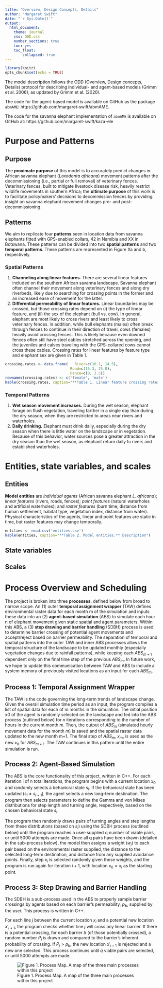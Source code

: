 ```yaml
---
title: "Overview, Design Concepts, Details"
author: "Margaret Swift"
date: "`r Sys.Date()`"
output: 
  html_document:
    theme: journal
    css: ODD.css
    number_sections: true
    toc: yes
    toc_float:
        collapsed: true
---
```


```r
library(knitr)
opts_chunk$set(echo = TRUE)
```

The model description follows the ODD (Overview, Design concepts, Details) protocol for describing individual- and agent-based models (Grimm et al. 2006), as updated by Grimm et al. (2020).

The code for the agent-based model is available on GitHub as the package `abmAME`:  https://github.com/margaret-swift/abmAME.  

The code for the savanna elephant implementation of `abmAME` is available on GitHub at:  https://github.com/margaret-swift/kaza-ele  

# Purpose and Patterns
## Purpose
The **proximate purpose** of this model is to accurately predict changes in African savanna elephant (*Loxodonta africana*) movement patterns after the decommissioning (i.e., partial or full removal) of veterinary fences. Veterinary fences, built to mitigate livestock disease risk, heavily restrict wildlife movements in southern Africa; the **ultimate purpose** of this work is to facilitate policymakers’ decisions to decommission fences by providing insight on savanna elephant movement changes pre- and post-decommissioning. 

## Patterns
We aim to replicate four **patterns** seen in location data from savanna elephants fitted with GPS-enabled collars, 42 in Namibia and XX in Botswana. These patterns can be divided into two **spatial patterns** and two **temporal patterns**. These patterns are represented in Figure Xa and b, respectively.

### Spatial Patterns

<ol>
<li> **Channeling along linear features.** There are several linear features included on the southern African savanna landscape. Savanna elephant often channel their movement along veterinary fences and along dry riverbeds, likely due to searching for crossing points in the former and an increased ease of movement for the latter. 
</li>
<li> **Differential permeability of linear features.** Linear boundaries may be crossed, but those crossing rates depend on (i) the type of linear feature, and (ii) the sex of the elephant (bull vs. cow). In general, elephant are most likely to cross rivers and least likely to cross veterinary fences. In addition, while bull elephants (males) often break through fences to continue in their direction of travel, cows (females) heavily avoid crossing fences. This is likely because even downed fences often still have steel cables stretched across the opening, and the juveniles and calves traveling with the GPS-collared cows cannot cross these cables. Crossing rates for linear features by feature type and elephant sex are given in Table 1.
</li>
</ol>
```r
crossing.rates <- data.frame(	River=c(10.1, 14.5),	
                              Road=c(15.3, 25.8),
                              Fence=c(0, 3.5))
rownames(crossing.rates) <- c('female', 'male')
kable(crossing.rates, caption="**Table 1. Linear feature crossing rates.** Table elements are the proportion (%) of time that a barrier was crossed when an elephant came within 1km of that barrier. Rates are given by feature type and elephant sex, with values adapted from Naidoo et al 2022.")
```
### Temporal Patterns

<ol start="C">
<li>**Wet season movement increases.** During the wet season, elephant forage on flush vegetation, traveling farther in a single day than during the dry season, when they are restricted to areas near rivers and waterholes.
</li>
<li> **Daily drinking.** Elephant must drink daily, especially during the dry season when there is little water on the landscape or in vegetation. Because of this behavior, water sources pose a greater attraction in the dry season than the wet season, as elephant return daily to rivers and established waterholes.
</li>
</ol>


# Entities, state variables, and scales
## Entities
**Model entities** are _individual agents_ (African savanna elephant *L. africana*); _linear features_ (rivers, roads, fences); _point features_ (natural waterholes and artificial waterholes); and _raster features_ (burn time, distance from human settlement, habitat type, vegetation index, distance from water). Physical characteristics of the agents, linear and point features are static in time, but raster features may change temporally.

``` r
entities <- read.csv('entities.csv')
kable(entities, caption="**Table 2. Model entities.** Description")
```

## State variables

## Scales

# Process Overview and Scheduling
The project is broken into three **processes**, defined below from broad to narrow scope. An (1) outer **temporal assignment wrapper** (TAW) defines environmental raster data for each month m of the simulation and inputs these data into an (2) **agent-based simulation** (ABS) to simulate each hour n of elephant movement given static spatial and agent parameters. Within this ABS, a (3) **step drawing and barrier handling** (SDBH) process is used to determine barrier crossing of potential agent movements and accept/reject based on barrier permeability.
The separation of temporal and spatial patterns into the outer TAW and inner ABS processes allows the temporal structure of the landscape to be updated monthly (especially vegetation changes due to rainfall patterns), while keeping each $ABS_{m+1}$ dependent only on the final time step of the previous $ABS_{m}$. In future work, we hope to update this communication between TAW and ABS to include a system memory of previously visited locations as an input for each $ABS_{m}$.

## Process 1: Temporal Assignment Wrapper 
The TAW is the code governing the long-term trends of landscape change. Given the overall simulation time period as an input, the program compiles a list of spatial data for each of m months in the simulation. The initial position x0 of the agent is randomly selected on the landscape and fed into the ABS process (outlined below) for $n$ iterations corresponding to the number of hours in the current month $m$. Then, the output of $ABS_{m}$ (simulated hourly movement data for the month $m$) is saved and the spatial raster data updated to the new month m+1. The final step of $ABS_{m}$, $x_m$, is used as the new $x_0$ for $ABS_{m+1}$. The TAW continues in this pattern until the entire simulation is run. 

## Process 2: Agent-Based Simulation
The ABS is the core functionality of this project, written in C++. For each iteration i of n total iterations, the program begins with a current location $x_0$ and randomly selects a behavioral state $s_i$. If the behavioral state has been updated ($s_i\neq s_{i+1}$), the agent selects a new long-term destination. The program then selects parameters to define the Gamma and von Mises distributions for step length and turning angle, respectively, based on the chosen behavioral state $s_i$.

The program then randomly draws pairs of turning angles and step lengths from these distributions (based on $s_i$) using the SDBH process (outlined below) until the program reaches a user-supplied q number of viable pairs, or until 5000 attempts are made. Once all q pairs have been drawn (detailed in the sub-process below), the model then assigns a weight ($w_j$) to each pair based on the environmental raster supplied, the distance to the selected long-term destination, and distance from any supplied avoidance points. Finally, step $x_i$ is selected randomly given these weights, and the program is run again for iteration $i+1$, with location $x_0=x_i$ as the starting point.

## Process 3: Step Drawing and Barrier Handling
The SDBH is a sub-process used in the ABS to properly sample barrier crossings by agents based on each barrier's permeability, $p_b$, supplied by the user. This process is written in C++.

For each line $j$ between the current location $x_i$ and a potential new location $x'_{i+1}$, the program checks whether line $j$ will cross any linear barrier. If there is a potential crossing, for each barrier $b$ (of those potentially crossed), a random number $P_j$ is drawn and compared to the barrier’s inherent probability of crossing. If $P_j > p_b$, the new location $x'_{i+1}$ is rejected and a new one selected. This process continues until $q$ viable pairs are selected, or until 5000 attempts are made. 

![Figure 1. Process Map. A map of the three main processes within this project ](ProcessMap.png)